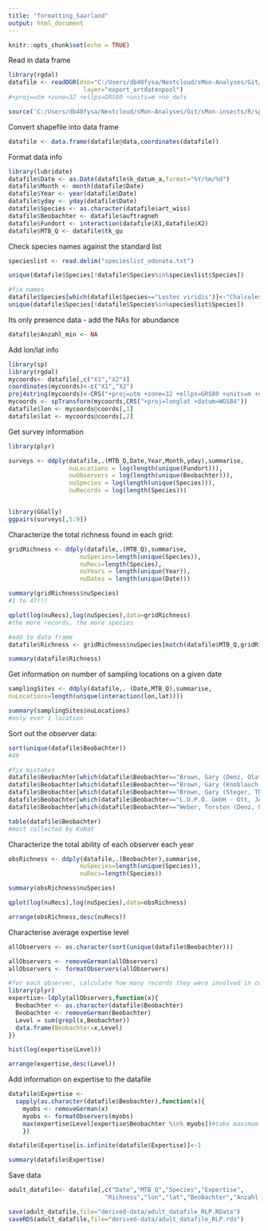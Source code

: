 ```yaml
---
title: "formatting_Saarland"
output: html_document
---
```


```r

knitr::opts_chunk$set(echo = TRUE)

```

Read in data frame

```r

library(rgdal)
datafile <- readOGR(dsn="C:/Users/db40fysa/Nextcloud/sMon-Analyses/Git/sMon-insects/raw-data/RLP/direct_download/export_artdatenpool",
                     layer="export_artdatenpool")
#+proj=utm +zone=32 +ellps=GRS80 +units=m +no_defs

source('C:/Users/db40fysa/Nextcloud/sMon-Analyses/Git/sMon-insects/R/sparta_wrapper_functions.R')

```

Convert shapefile into data frame

```r

datafile <- data.frame(datafile@data,coordinates(datafile))

```


Format data info

```r

library(lubridate)
datafile$Date <- as.Date(datafile$k_datum_a,format="%Y/%m/%d")
datafile$Month <- month(datafile$Date)
datafile$Year <- year(datafile$Date)
datafile$yday <- yday(datafile$Date)
datafile$Species <- as.character(datafile$art_wiss)
datafile$Beobachter <- datafile$auftragneh
datafile$Fundort <- interaction(datafile$X1,datafile$X2)
datafile$MTB_Q <- datafile$tk_qu

```


Check species names against the standard list

```r
specieslist <- read.delim("specieslist_odonata.txt")

unique(datafile$Species[!datafile$Species%in%specieslist$Species])

#fix names
datafile$Species[which(datafile$Species=="Lestes viridis")]<-"Chalcolestes viridis"
unique(datafile$Species[!datafile$Species%in%specieslist$Species])

```

Its only presence data - add the NAs for abundance

```r

datafile$Anzahl_min <- NA

```

Add lon/lat info

```r

library(sp)
library(rgdal)
mycoords<- datafile[,c("X1","X2")]
coordinates(mycoords)<-c("X1","X2")
proj4string(mycoords)<-CRS("+proj=utm +zone=32 +ellps=GRS80 +units=m +no_defs")
mycoords <- spTransform(mycoords,CRS("+proj=longlat +datum=WGS84"))
datafile$lon <- mycoords@coords[,1]
datafile$lat <- mycoords@coords[,2]


```



Get survey information

```r

library(plyr)

surveys <- ddply(datafile,.(MTB_Q,Date,Year,Month,yday),summarise,
                 nuLocations = log(length(unique(Fundort))),
                 nuObservers = log(length(unique(Beobachter))),
                 nuSpecies = log(length(unique(Species))),
                 nuRecords = log(length(Species)))


library(GGally)
ggpairs(surveys[,5:9])


```

Characterize the total richness found in each grid:

```r
gridRichness <- ddply(datafile,.(MTB_Q),summarise,
                    nuSpecies=length(unique(Species)),
                    nuRecs=length(Species),
                    nuYears = length(unique(Year)),
                    nuDates = length(unique(Date)))

summary(gridRichness$nuSpecies)
#1 to 47!!!

qplot(log(nuRecs),log(nuSpecies),data=gridRichness)
#the more records, the more species

#add to data frame
datafile$Richness <- gridRichness$nuSpecies[match(datafile$MTB_Q,gridRichness$MTB_Q)]

summary(datafile$Richness)


```


Get information on number of sampling locations on a given date

```r

samplingSites <- ddply(datafile,. (Date,MTB_Q),summarise,
nuLocations=length(unique(interaction(lon,lat))))

summary(samplingSites$nuLocations)
#only ever 1 location

```

Sort out the observer data:

```r

sort(unique(datafile$Beobachter))
#49

#fix mistakes
datafile$Beobachter[which(datafile$Beobachter=="Brown, Gary (Denz, Olaf)")]<-"Brown, Gary"
datafile$Beobachter[which(datafile$Beobachter=="Brown, Gary (Knoblauch, Josef)")]<-"Brown, Gary"
datafile$Beobachter[which(datafile$Beobachter=="Brown, Gary (Steger, Thomas)")]<-"Brown, Gary"
datafile$Beobachter[which(datafile$Beobachter=="L.U.P.O. GmbH - Ott, JÃ¼rgen")]<-"L.U.P.O.GmbH - Dr. Ott, JÃ¼rgen"
datafile$Beobachter[which(datafile$Beobachter=="Weber, Torsten (Denz, Olaf)")]<-"Weber, Torsten"

table(datafile$Beobachter)
#most collected by KoNat

```

Characterize the total ability of each observer each year

```r

obsRichness <- ddply(datafile,.(Beobachter),summarise,
                    nuSpecies=length(unique(Species)),
                    nuRecs=length(Species))

summary(obsRichness$nuSpecies)

qplot(log(nuRecs),log(nuSpecies),data=obsRichness)

arrange(obsRichness,desc(nuRecs))

```

Characterise average expertise level

```r

allObservers <- as.character(sort(unique(datafile$Beobachter)))

allObservers <- removeGerman(allObservers)
allObservers <- formatObservers(allObservers)

#for each observer, calculate how many records they were involved in collecting
library(plyr)
expertise<-ldply(allObservers,function(x){
  Beobachter <- as.character(datafile$Beobachter)
  Beobachter <- removeGerman(Beobachter)
  Level = sum(grepl(x,Beobachter))
  data.frame(Beobachter=x,Level)
})

hist(log(expertise$Level))  

arrange(expertise,desc(Level))


```

Add information on expertise to the datafile

```r

datafile$Expertise <-
  sapply(as.character(datafile$Beobachter),function(x){
    myobs <- removeGerman(x)
    myobs <- formatObservers(myobs)
    max(expertise$Level[expertise$Beobachter %in% myobs])#take maximum level when there is a group of observers
    })

datafile$Expertise[is.infinite(datafile$Expertise)]<-1

summary(datafile$Expertise)


```


Save data

```r

adult_datafile<- datafile[,c("Date","MTB_Q","Species","Expertise",
                           "Richness","lon","lat","Beobachter","Anzahl_min")]

save(adult_datafile,file="derived-data/adult_datafile_RLP.RData")
saveRDS(adult_datafile,file="derived-data/adult_datafile_RLP.rds")

```



